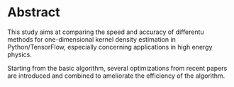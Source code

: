 # Abstract {.unnumbered.unlisted}

This study aims at comparing the speed and accuracy of differentu methods for one-dimensional kernel density estimation in Python/TensorFlow, especially concerning applications in high energy physics.

Starting from the basic algorithm, several optimizations from recent papers are introduced and combined to ameliorate the efficiency of the algorithm.